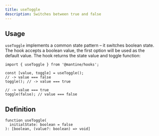 ```yaml
---
title: useToggle
description: Switches between true and false
---
```


## Usage

`useToggle` implements a common state pattern – it switches boolean state.
The hook accepts a boolean value, the first option will be used as the default value.
The hook returns the state value and toggle function:

```tsx
import { useToggle } from '@mantine/hooks';

const [value, toggle] = useToggle();
// -> value === false
toggle(); // -> value === true

// -> value === true
toggle(false); // value === false
```


## Definition

```tsx
function useToggle(
  initialState: boolean = false
): [boolean, (value?: boolean) => void]
```